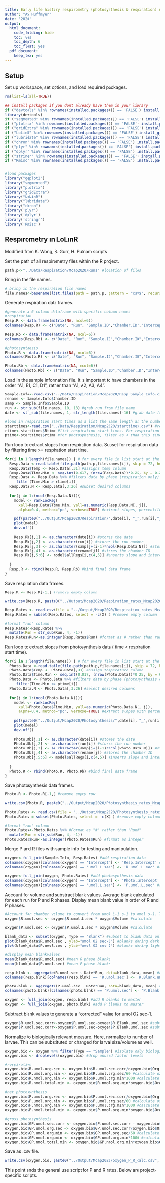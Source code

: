 ```yaml
---
title: Early life history respirometry (photosynthesis & respiration) with LoLinR
author: "AS Huffmyer"
date: '2020'
output:
  html_document:
    code_folding: hide
    toc: yes
    toc_depth: 6
    toc_float: yes
  pdf_document:
    keep_tex: yes
---
```

## Setup  

Set up workspace, set options, and load required packages.    
```r
rm(list=ls(all=TRUE)) 
```

```r
## install packages if you dont already have them in your library
if ("devtools" %in% rownames(installed.packages()) == 'FALSE') install.packages('devtools') 
library(devtools)
if ("segmented" %in% rownames(installed.packages()) == 'FALSE') install.packages('segmented') 
if ("plotrix" %in% rownames(installed.packages()) == 'FALSE') install.packages('plotrix') 
if ("gridExtra" %in% rownames(installed.packages()) == 'FALSE') install.packages('gridExtra') 
if ("LoLinR" %in% rownames(installed.packages()) == 'FALSE') install_github('colin-olito/LoLinR') 
if ("lubridate" %in% rownames(installed.packages()) == 'FALSE') install.packages('lubridate') 
if ("chron" %in% rownames(installed.packages()) == 'FALSE') install.packages('chron') 
if ("plyr" %in% rownames(installed.packages()) == 'FALSE') install.packages('plyr') 
if ("dplyr" %in% rownames(installed.packages()) == 'FALSE') install.packages('dplyr') 
if ("stringr" %in% rownames(installed.packages()) == 'FALSE') install.packages('stringr') 
if ("Rmisc" %in% rownames(installed.packages()) == 'FALSE') install.packages('Rmisc') 


#load packages
library("ggplot2")
library("segmented")
library("plotrix")
library("gridExtra")
library("LoLinR")
library("lubridate")
library("chron")
library('plyr')
library('dplyr')
library('stringr')
library('Rmisc')

```


## Respirometry in LoLinR

Modified from K. Wong, S. Gurr, H. Putnam scripts  

Set the path of all respirometry files within the R project.   

```r
path.p<-"../Data/Respiration/Mcap2020/Runs" #location of files
```

Bring in the file names.
```r
# bring in the respiration file names
file.names<-basename(list.files(path = path.p, pattern = "csv$", recursive = TRUE)) #list all csv file names in the folder and subfolders
```

Generate respiration data frames.

```r
#generate a 6 column dataframe with specific column names
#respiration
Resp.R <- data.frame(matrix(NA, ncol=6))
colnames(Resp.R) <- c("Date", "Run", "Sample.ID","Chamber.ID","Intercept", "umol.L.sec")

Resp.Rb <- data.frame(matrix(NA, ncol=6))
colnames(Resp.Rb) <- c("Date", "Run", "Sample.ID","Chamber.ID","Intercept", "umol.L.sec")

#photosynthesis 
Photo.R <- data.frame(matrix(NA, ncol=6))
colnames(Photo.R) <- c("Date", "Run", "Sample.ID","Chamber.ID","Intercept", "umol.L.sec")

Photo.Rb <- data.frame(matrix(NA, ncol=6))
colnames(Photo.Rb) <- c("Date", "Run", "Sample.ID","Chamber.ID","Intercept", "umol.L.sec")
```

Load in the sample information file. It is important to have chambers in the order "A1, B1, C1, D1", rather than "A1, A2, A3, A4".  

```r
Sample.Info<-read.csv("../Data/Respiration/Mcap2020/Resp_Sample_Info.csv") #information on life stage, number of individuals, runs, etc.
rename <- Sample.Info$Chamber.ID
samp <- Sample.Info$Sample.ID
run <- str_sub(file.names, 10, 13) #grab run from file name
date <- str_sub(file.names, 1, str_length(file.names)-16) #grab date from file name

#load in respiration start times as a list the same length as the number of files
starttimes<-read.csv("../Data/Respiration/Mcap2020/starttimes.csv") #read in file of starting R and P phase times
rtime<-starttimes$Rtime #list respiration start times. For respiration measurements, filter as > than this time
ptime<-starttimes$Ptime #for photosynthesis, filter as < than this time
```

Run loop to extract slopes from respiration data. Subset for respiration data by filtering time >= respiration start time. 

```r
for(i in 1:length(file.names)) { # for every file in list start at the first and run this following function
  Resp.Data <-read.table(file.path(path.p,file.names[i]), skip = 72, header=T, sep=",", na.string="NA", fill = TRUE, as.is=TRUE, fileEncoding="latin1") #reads in the data files
  Resp.Data$Temp <- Resp.Data[,31] #assigns temp column
  Resp.Data$Time.Min <- seq.int(0.017, (nrow(Resp.Data))*0.25, by = 0.25) #set time in min
  Resp.Data <- Resp.Data %>% #filters data by phase (respiration only)
     filter(Time.Min > rtime[i])
  Resp.Data.N <- Resp.Data[,3:26] #subset desired columns
  
  for(j in 1:(ncol(Resp.Data.N))){
    model <- rankLocReg(
      xall=Resp.Data$Time.Min, yall=as.numeric(Resp.Data.N[, j]), 
      alpha=0.4, method="pc", verbose=TRUE) #extract slopes, percentile rank method with minimum window size of 0.4. This means that in order to fit a slope, it has to encompass at least 40% of available datapoints. 
    
    pdf(paste0("../Output/Mcap2020/Respiration/",date[i], "_",run[i],"_",rename[j],"_regression_trunc.pdf")) #generate output file names
    plot(model)
    dev.off()
    
    Resp.Rb[j,1] <- as.character(date[i]) #stores the date
    Resp.Rb[j,2] <- as.character(run[i]) #stores the run number
    Resp.Rb[j,3] <- as.character(samp[j+(i-1)*ncol(Resp.Data.N)]) #stores the sample ID
    Resp.Rb[j,4] <- as.character(rename[j]) #stores the chamber ID
    Resp.Rb[j,5:6] <- model$allRegs[i,c(4,5)] #inserts slope and intercept in the dataframe
    
  }
  Resp.R <- rbind(Resp.R, Resp.Rb) #bind final data frame
}

```

Save respiration data frames.  

```r
Resp.R <- Resp.R[-1,] #remove empty column

write.csv(Resp.R, paste0("../Output/Mcap2020/Respiration_rates_Mcap2020.csv", sep="")) #save respiration rate data
```

```r
Resp.Rates <- read.csv(file = "../Output/Mcap2020/Respiration_rates_Mcap2020.csv") #read file back in so slopes don't have to be generated every time
Resp.Rates = subset(Resp.Rates, select = -c(X) ) #remove empty column

#format "run" column
Resp.Rates<-Resp.Rates %>%
  mutate(Run = str_sub(Run, 4, -1))
Resp.Rates$Run<-as.integer(Resp.Rates$Run) #format as # rather than run #, set as integer
```

Run loop to extract slopes from photosynthesis data ( time < respiration start time). 

```r
for(i in 1:length(file.names)) { # for every file in list start at the first and run this following function
  Photo.Data <-read.table(file.path(path.p,file.names[i]), skip = 72, header=T, sep=",", na.string="NA", fill = TRUE, as.is=TRUE, fileEncoding="latin1") #reads in the data files
  Photo.Data$Temp <- Photo.Data[,31] #assign temperature column
  Photo.Data$Time.Min <- seq.int(0.017, (nrow(Photo.Data))*0.25, by = 0.25) #set time in min
  Photo.Data <- Photo.Data %>% #filters data by phase (photosynthesis only)
     filter(Time.Min <= ptime[i])
  Photo.Data.N <- Photo.Data[,3:26] #select desired columns
  
  for(j in 1:(ncol(Photo.Data.N))){
    model <- rankLocReg(
      xall=Photo.Data$Time.Min, yall=as.numeric(Photo.Data.N[, j]),
      alpha=0.4, method="pc", verbose=TRUE) #extract slopes with percentile method and required minimum window of 40% of data to extract slope
    
    pdf(paste0("../Output/Mcap2020/Photosynthesis/",date[i], "_",run[i],"_",rename[j],"_regression_trunc.pdf")) #generate output files
    plot(model)
    dev.off()
    
    Photo.Rb[j,1] <- as.character(date[i]) #stores the date
    Photo.Rb[j,2] <- as.character(run[i]) #stores the run number
    Photo.Rb[j,3] <- as.character(samp[j+(i-1)*ncol(Photo.Data.N)]) #stores the sample ID
    Photo.Rb[j,4] <- as.character(rename[j]) #stores the chamber ID
    Photo.Rb[j,5:6] <- model$allRegs[i,c(4,5)] #inserts slope and intercept in the dataframe
    
  }
  Photo.R <- rbind(Photo.R, Photo.Rb) #bind final data frame
}
```

Save photosynthesis data frames.  

```r
Photo.R <- Photo.R[-1,] #remove empty row

write.csv(Photo.R, paste0("../Output/Mcap2020/Photosynthesis_rates_Mcap2020.csv", sep="")) #save P rates
```

```r
Photo.Rates <- read.csv(file = "../Output/Mcap2020/Photosynthesis_rates_Mcap2020.csv") #import P rates
Photo.Rates = subset(Photo.Rates, select = -c(X) ) #remove empty column

#format "run" column
Photo.Rates<-Photo.Rates %>% #Format as "#" rather than "Run#"
  mutate(Run = str_sub(Run, 4, -1))
Photo.Rates$Run<-as.integer(Photo.Rates$Run) #format as integer
```

Merge P and R files with sample info for testing and manipulation.  

```r
oxygen<-full_join(Sample.Info, Resp.Rates) #add respiration data
colnames(oxygen)[colnames(oxygen) == 'Intercept'] <- 'Resp.Intercept' #rename to specify R
colnames(oxygen)[colnames(oxygen) == 'umol.L.sec'] <- 'R.umol.L.sec' #rename to specify R

oxygen<-full_join(oxygen, Photo.Rates) #add photosynthesis data
colnames(oxygen)[colnames(oxygen) == 'Intercept'] <- 'Photo.Intercept' #rename to specify P
colnames(oxygen)[colnames(oxygen) == 'umol.L.sec'] <- 'P.umol.L.sec' #rename to specify P
```

Account for volume and substract blank values. Average blank calculated for each run for P and R phases. Display mean blank value in order of R and P phases.    
```r
#Account for chamber volume to convert from umol L-1 s-1 to umol s-1. This standardizes across water volumes (different because of coral size) and removes per Liter
oxygen$R.umol.sec <- oxygen$R.umol.L.sec * oxygen$Volume #calculate

oxygen$P.umol.sec <- oxygen$P.umol.L.sec * oxygen$Volume #calculate

blank_data <- subset(oxygen, Type == "Blank") #subset to blank data only
plot(blank_data$R.umol.sec , ylab="umol O2 sec-1") #blanks during dark phase
plot(blank_data$P.umol.sec , ylab="umol O2 sec-1") #blanks during light phase

#display mean blankvalues
mean(blank_data$R.umol.sec) #mean R phase blanks
mean(blank_data$P.umol.sec) #mean P phase blanks

resp.blnk <- aggregate(R.umol.sec ~ Date*Run, data=blank_data, mean) #calculate average blank during light for each run
colnames(resp.blnk)[colnames(resp.blnk) == 'R.umol.sec'] <- 'R.Blank.umol.sec' #rename to specify blank for R

photo.blnk <- aggregate(P.umol.sec ~ Date*Run, data=blank_data, mean) #calculate average blank during dark for each run
colnames(photo.blnk)[colnames(photo.blnk) == 'P.umol.sec'] <- 'P.Blank.umol.sec' #rename to specify blank for P

oxygen <- full_join(oxygen, resp.blnk) #add R blanks to master
oxygen <- full_join(oxygen, photo.blnk) #add P blanks to master
```

Subtract blank values to generate a "corrected" value for umol O2 sec-1.  

```r
oxygen$R.umol.sec.corr<-oxygen$R.umol.sec-oxygen$R.Blank.umol.sec #subtract R blanks
oxygen$P.umol.sec.corr<-oxygen$P.umol.sec-oxygen$P.Blank.umol.sec #subtract P blanks
```

Normalize to biologically relevant measure. Here, normalize to number of larvae. This can be substituted or changed for larval size/volume as well.  

```r
oxygen.bio <- oxygen %>% filter(Type == "Sample") #isolate only biological samples and drop unused factor levels 
oxygen.bio <- droplevels(oxygen.bio) #drop unused factor levels

#respiration
oxygen.bio$R.umol.org.sec <- oxygen.bio$R.umol.sec.corr/oxygen.bio$Org.Number #calculate oxygen per organism (larvae or recruit)
oxygen.bio$R.umol.org.min <- oxygen.bio$R.umol.org.sec/60 #calculate oxygen per organism per minute
oxygen.bio$R.nmol.org.min <- oxygen.bio$R.umol.org.min*1000 #calculate nanmoles 
oxygen.bio$R.nmol.total.min <- oxygen.bio$R.nmol.org.min*oxygen.bio$Org.Number #calculate total gross photosynthesis (not normalized to number of organisms) 

#net photosynthesis
oxygen.bio$P.umol.org.sec <- oxygen.bio$P.umol.sec.corr/oxygen.bio$Org.Number #calculate oxygen per organism (larvae or recruit)
oxygen.bio$P.umol.org.min <- oxygen.bio$P.umol.org.sec/60 #calculate oxygen per organism per minute
oxygen.bio$P.nmol.org.min <- oxygen.bio$P.umol.org.min*1000 #calculate nanmoles 
oxygen.bio$P.nmol.total.min <- oxygen.bio$P.nmol.org.min*oxygen.bio$Org.Number #calculate total gross photosynthesis (not normalized to number of organisms) 

#gross photosynthesis
oxygen.bio$GP.umol.sec.corr <- oxygen.bio$P.umol.sec.corr - oxygen.bio$R.umol.sec.corr #calculate gross photosynthesis by subtracting out oxygen consumption from respiration
oxygen.bio$GP.umol.org.sec <- oxygen.bio$GP.umol.sec.corr/oxygen.bio$Org.Number #calculate oxygen per organism (larvae or recruit)
oxygen.bio$GP.umol.org.min <- oxygen.bio$GP.umol.org.sec/60 #calculate oxygen per organism per minute
oxygen.bio$GP.nmol.org.min <- oxygen.bio$GP.umol.org.min*1000 #calculate nanmoles 
oxygen.bio$GP.nmol.total.min <- oxygen.bio$GP.nmol.org.min*oxygen.bio$Org.Number #calculate total gross photosynthesis (not normalized to number of organisms) 
```

Save as .csv file.  
```r
write.csv(oxygen.bio, paste0("../Output/Mcap2020/oxygen_P_R_calc.csv", sep="")) #save final file
```

This point ends the general use script for P and R rates. Below are project-specific scripts.  

